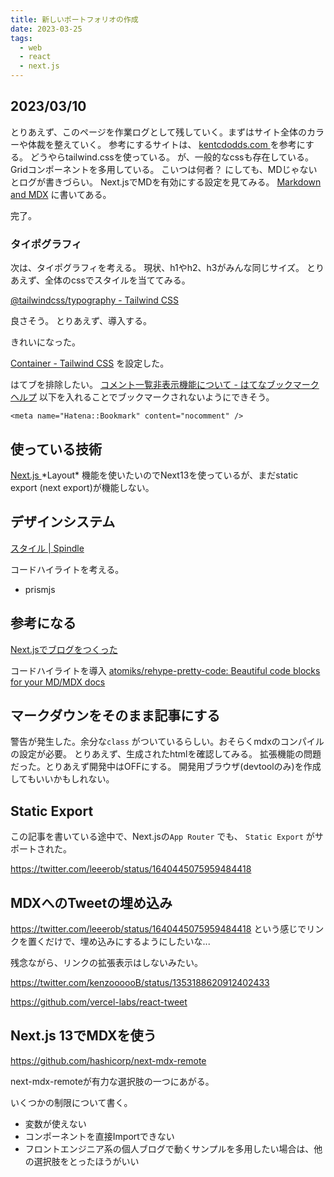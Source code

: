 ```yaml
---
title: 新しいポートフォリオの作成
date: 2023-03-25
tags: 
  - web
  - react
  - next.js
---
```


## 2023/03/10
とりあえず、このページを作業ログとして残していく。まずはサイト全体のカラーや体裁を整えていく。
参考にするサイトは、
<a href="https://kentcdodds.com/" target="_blank">
  kentcdodds.com
</a>
を参考にする。 どうやらtailwind.cssを使っている。
が、一般的なcssも存在している。 Gridコンポーネントを多用している。
こいつは何者？ にしても、MDじゃないとログが書きづらい。
Next.jsでMDを有効にする設定を見てみる。
<a href="https://beta.nextjs.org/docs/guides/mdx">Markdown and MDX</a>
に書いてある。

完了。

### タイポグラフィ
次は、タイポグラフィを考える。
現状、h1やh2、h3がみんな同じサイズ。
とりあえず、全体のcssでスタイルを当ててみる。

[@tailwindcss/typography - Tailwind CSS](https://tailwindcss.com/docs/typography-plugin)

良さそう。
とりあえず、導入する。

きれいになった。

[Container - Tailwind CSS](https://tailwindcss.com/docs/container) を設定した。

はてブを排除したい。
[コメント一覧非表示機能について - はてなブックマークヘルプ](https://b.hatena.ne.jp/help/entry/nocomment)
以下を入れることでブックマークされないようにできそう。

```
<meta name="Hatena::Bookmark" content="nocomment" />
```


## 使っている技術

<a href="https://nextjs.org/" target="_blank">
  Next.js
</a>
*Layout* 機能を使いたいのでNext13を使っているが、まだstatic export (next export)が機能しない。

## デザインシステム
[スタイル | Spindle](https://spindle.ameba.design/styles/)


コードハイライトを考える。
- prismjs

## 参考になる

[Next.jsでブログをつくった](https://www.haxibami.net/blog/posts/blog-renewal)

コードハイライトを導入
[atomiks/rehype-pretty-code: Beautiful code blocks for your MD/MDX docs](https://github.com/atomiks/rehype-pretty-code)


## マークダウンをそのまま記事にする

警告が発生した。余分な`class` がついているらしい。おそらくmdxのコンパイルの設定が必要。
とりあえず、生成されたhtmlを確認してみる。
拡張機能の問題だった。とりあえず開発中はOFFにする。
開発用ブラウザ(devtoolのみ)を作成してもいいかもしれない。

## Static Export

この記事を書いている途中で、Next.jsの`App Router` でも、 `Static Export` がサポートされた。

https://twitter.com/leeerob/status/1640445075959484418

<Tweet id="1640445075959484418" />

## MDXへのTweetの埋め込み

https://twitter.com/leeerob/status/1640445075959484418 という感じでリンクを置くだけで、埋め込みにするようにしたいな...

<Tweet id="1353188620912402433"/>

残念ながら、リンクの拡張表示はしないみたい。

https://twitter.com/kenzoooooB/status/1353188620912402433

https://github.com/vercel-labs/react-tweet

## Next.js 13でMDXを使う
https://github.com/hashicorp/next-mdx-remote

next-mdx-remoteが有力な選択肢の一つにあがる。

いくつかの制限について書く。

- 変数が使えない
- コンポーネントを直接Importできない
- フロントエンジニア系の個人ブログで動くサンプルを多用したい場合は、他の選択肢をとったほうがいい
